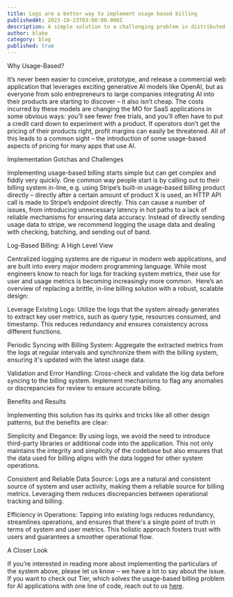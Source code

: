 ```yaml
---
title: Logs are a better way to implement usage based billing
publishedAt: 2023-10-23T03:00:00.000Z
description: A simple solution to a challenging problem in distributed systems.
author: blake
category: blog
published: true
---
```


Why Usage-Based?

It’s never been easier to conceive, prototype, and release a commercial web application that leverages exciting generative AI models like OpenAI, but as everyone from solo entrepreneurs to large companies integrating AI into their products are starting to discover – it also isn’t cheap. The costs incurred by these models are changing the MO for SaaS applications in some obvious ways: you’ll see fewer free trials, and you’ll often have to put a credit card down to experiment with a product. If operators don’t get the pricing of their products right, profit margins can easily be threatened. All of this leads to a common sight – the introduction of some usage-based aspects of pricing for many apps that use AI.

Implementation Gotchas and Challenges

Implementing usage-based billing starts simple but can get complex and fiddly very quickly. One common way people start is by calling out to their billing system in-line, e.g. using Stripe’s built-in usage-based billing product directly – directly after a certain amount of product X is used, an HTTP API call is made to Stripe’s endpoint directly. This can cause a number of issues, from introducing unnecessary latency in hot paths to a lack of reliable mechanisms for ensuring data accuracy. Instead of directly sending usage data to stripe, we recommend logging the usage data and dealing with checking, batching, and sending out of band. 

Log-Based Billing: A High Level View

Centralized logging systems are de rigueur in modern web applications, and are built into every major modern programming language. While most engineers know to reach for logs for tracking system metrics, their use for user and usage metrics is becoming increasingly more common. 
Here’s an overview of replacing a brittle, in-line billing solution with a robust, scalable design:

Leverage Existing Logs: Utilize the logs that the system already generates to extract key user metrics, such as query type, resources consumed, and timestamp. This reduces redundancy and ensures consistency across different functions.

Periodic Syncing with Billing System: Aggregate the extracted metrics from the logs at regular intervals and synchronize them with the billing system, ensuring it's updated with the latest usage data.

Validation and Error Handling: Cross-check and validate the log data before syncing to the billing system. Implement mechanisms to flag any anomalies or discrepancies for review to ensure accurate billing.

Benefits and Results

Implementing this solution has its quirks and tricks like all other design patterns, but the benefits are clear:

Simplicity and Elegance: By using logs, we avoid the need to introduce third-party libraries or additional code into the application. This not only maintains the integrity and simplicity of the codebase but also ensures that the data used for billing aligns with the data logged for other system operations.

Consistent and Reliable Data Source: Logs are a natural and consistent source of system and user activity, making them a reliable source for billing metrics. Leveraging them reduces discrepancies between operational tracking and billing.

Efficiency in Operations: Tapping into existing logs reduces redundancy, streamlines operations, and ensures that there's a single point of truth in terms of system and user metrics. This holistic approach fosters trust with users and guarantees a smoother operational flow.

A Closer Look

If you’re interested in reading more about implementing the particulars of the system above, please let us know – we have a lot to say about the issue. If you want to check out Tier, which solves the usage-based billing problem for AI applications with one line of code, reach out to us [here](https://cal.com/forms/16bb9e85-c7d1-44bc-8b85-1861459c2cc8).
